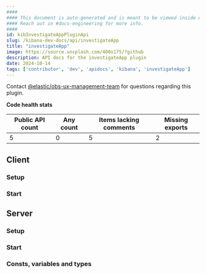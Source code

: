 ```yaml
---
####
#### This document is auto-generated and is meant to be viewed inside our experimental, new docs system.
#### Reach out in #docs-engineering for more info.
####
id: kibInvestigateAppPluginApi
slug: /kibana-dev-docs/api/investigateApp
title: "investigateApp"
image: https://source.unsplash.com/400x175/?github
description: API docs for the investigateApp plugin
date: 2024-10-14
tags: ['contributor', 'dev', 'apidocs', 'kibana', 'investigateApp']
---
```




Contact [@elastic/obs-ux-management-team](https://github.com/orgs/elastic/teams/obs-ux-management-team) for questions regarding this plugin.

**Code health stats**

| Public API count  | Any count | Items lacking comments | Missing exports |
|-------------------|-----------|------------------------|-----------------|
| 5 | 0 | 5 | 2 |

## Client

### Setup
<DocDefinitionList data={[investigateAppObj.client.setup]}/>

### Start
<DocDefinitionList data={[investigateAppObj.client.start]}/>

## Server

### Setup
<DocDefinitionList data={[investigateAppObj.server.setup]}/>

### Start
<DocDefinitionList data={[investigateAppObj.server.start]}/>

### Consts, variables and types
<DocDefinitionList data={investigateAppObj.server.misc}/>

